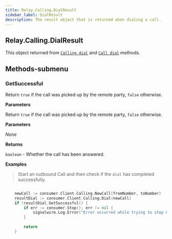 ```yaml
---
title: Relay.Calling.DialResult
sidebar_label: DialResult
description: The result object that is returned when dialing a call.
---
```


[link]: /sdks/reference/realtime-sdk/v2/sdks/golang/calling#dial
[link-1]: /sdks/reference/realtime-sdk/v2/sdks/golang/calling/call#dial

## Relay.Calling.DialResult

This object returned from [`Calling dial`][link] and [`Call dial`][link-1] methods.

## Methods-submenu

### GetSuccessful

Return `true` if the call was picked up by the remote party, `false` otherwise.

**Parameters**

Return `true` if the call was picked up by the remote party, `false` otherwise.


**Parameters**

_None_

**Returns**

`boolean` - Whether the call has been answered.

**Examples**

> Start an outbound Call and then check if the `dial` has completed successfully.

```go

	newCall := consumer.Client.Calling.NewCall(fromNumber, toNumber)
	resultDial := consumer.Client.Calling.Dial(newCall)
	if !resultDial.GetSuccessful() {
		if err := consumer.Stop(); err != nil {
			signalwire.Log.Error("Error occurred while trying to stop Consumer")
		}
		
		return
	}

```